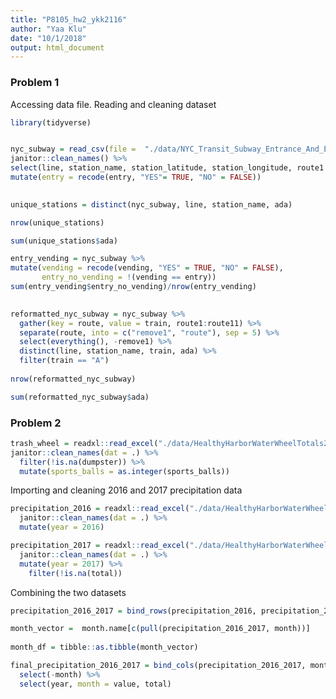 ```yaml
---
title: "P8105_hw2_ykk2116"
author: "Yaa Klu"
date: "10/1/2018"
output: html_document
---
```


### Problem 1

Accessing data file. Reading and cleaning dataset
```r

library(tidyverse) 


nyc_subway = read_csv(file =  "./data/NYC_Transit_Subway_Entrance_And_Exit_Data (1).csv") %>%
janitor::clean_names() %>%
select(line, station_name, station_latitude, station_longitude, route1:route11, entry, vending, entrance_type, ada) %>%
mutate(entry = recode(entry, "YES"= TRUE, "NO" = FALSE))
 
```


```r
unique_stations = distinct(nyc_subway, line, station_name, ada)

nrow(unique_stations)

sum(unique_stations$ada)

```


```r

entry_vending = nyc_subway %>%
mutate(vending = recode(vending, "YES" = TRUE, "NO" = FALSE),
       entry_no_vending = !(vending == entry))
sum(entry_vending$entry_no_vending)/nrow(entry_vending)       
       
```



```r

reformatted_nyc_subway = nyc_subway %>%
  gather(key = route, value = train, route1:route11) %>%
  separate(route, into = c("remove1", "route"), sep = 5) %>%
  select(everything(), -remove1) %>% 
  distinct(line, station_name, train, ada) %>% 
  filter(train == "A")
 
nrow(reformatted_nyc_subway)

sum(reformatted_nyc_subway$ada)

```

### Problem 2

```r

trash_wheel = readxl::read_excel("./data/HealthyHarborWaterWheelTotals2017-9-26.xlsx", sheet = "Mr. Trash Wheel", range = "A2:N258") %>%
janitor::clean_names(dat = .) %>%
  filter(!is.na(dumpster)) %>%
  mutate(sports_balls = as.integer(sports_balls))

```


Importing and cleaning 2016 and 2017 precipitation data
```r
precipitation_2016 = readxl::read_excel("./data/HealthyHarborWaterWheelTotals2017-9-26.xlsx", sheet = "2016 Precipitation", range = "A2:B14") %>%
  janitor::clean_names(dat = .) %>%
  mutate(year = 2016) 

precipitation_2017 = readxl::read_excel("./data/HealthyHarborWaterWheelTotals2017-9-26.xlsx", sheet = "2017 Precipitation", range = "A2:B14") %>%  
  janitor::clean_names(dat = .) %>%
  mutate(year = 2017) %>%
    filter(!is.na(total))
```

Combining the two datasets
```r
precipitation_2016_2017 = bind_rows(precipitation_2016, precipitation_2017)

month_vector =  month.name[c(pull(precipitation_2016_2017, month))]
 
month_df = tibble::as.tibble(month_vector) 

final_precipitation_2016_2017 = bind_cols(precipitation_2016_2017, month_df) %>%
  select(-month) %>%
  select(year, month = value, total)
```



